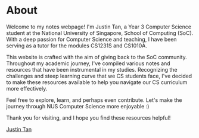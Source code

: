 # About

Welcome to my notes webpage! I'm Justin Tan, a Year 3 Computer Science student at the National University of Singapore, School of Computing (SoC). 
With a deep passion for Computer Science and teaching, I have been serving as a tutor for the modules CS1231S and CS1010A.

This website is crafted with the aim of giving back to the SoC community. 
Throughout my academic journey, I've compiled various notes and resources that have been instrumental in my studies. 
Recognizing the challenges and steep learning curve that we CS students face, I've decided to make these resources available to help you navigate our CS curriculum more effectively.

Feel free to explore, learn, and perhaps even contribute.
Let's make the journey through NUS Computer Science more enjoyable :\)

Thank you for visiting, and I hope you find these resources helpful!

[Justin Tan](https://github.com/jyztintan)

